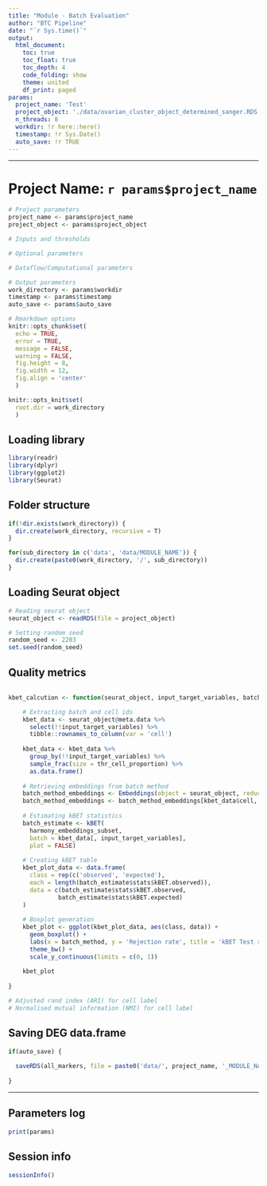 ```yaml
---
title: "Module - Batch Evaluation"
author: "BTC Pipeline"
date: "`r Sys.time()`"
output:
  html_document: 
    toc: true
    toc_float: true
    toc_depth: 4
    code_folding: show
    theme: united
    df_print: paged
params:
  project_name: 'Test'
  project_object: './data/ovarian_cluster_object_determined_sanger.RDS'
  n_threads: 8
  workdir: !r here::here()
  timestamp: !r Sys.Date()
  auto_save: !r TRUE
---
```


------------------------------------------------------------------------

# Project Name: `r params$project_name`

```r

# Project parameters 
project_name <- params$project_name
project_object <- params$project_object

# Inputs and thresholds

# Optional parameters

# Dataflow/Computational parameters

# Output parameters
work_directory <- params$workdir
timestamp <- params$timestamp
auto_save <- params$auto_save

# Rmarkdown options
knitr::opts_chunk$set(
  echo = TRUE,
  error = TRUE,
  message = FALSE, 
  warning = FALSE,
  fig.height = 8, 
  fig.width = 12,
  fig.align = 'center'
  )

knitr::opts_knit$set(
  root.dir = work_directory
  )

```

## Loading library

```r

library(readr)
library(dplyr)
library(ggplot2)
library(Seurat)

```

## Folder structure

```r

if(!dir.exists(work_directory)) {
  dir.create(work_directory, recursive = T)
}

for(sub_directory in c('data', 'data/MODULE_NAME')) {
  dir.create(paste0(work_directory, '/', sub_directory))
}

```

## Loading Seurat object

```r

# Reading seurat object
seurat_object <- readRDS(file = project_object)

# Setting random seed
random_seed <- 2203
set.seed(random_seed)

```

## Quality metrics

```r



```

```r

kbet_calcution <- function(seurat_object, input_target_variables, batch_method) {

    # Extracting batch and cell ids
    kbet_data <- seurat_object@meta.data %>%
      select(!!input_target_variables) %>%
      tibble::rownames_to_column(var = 'cell')
      
    kbet_data <- kbet_data %>%
      group_by(!!input_target_variables) %>%
      sample_frac(size = thr_cell_proportion) %>%
      as.data.frame()
    
    # Retrieving embeddings from batch method
    batch_method_embeddings <- Embeddings(object = seurat_object, reduction = batch_method)
    batch_method_embeddings <- batch_method_embeddings[kbet_data$cell, ]
    
    # Estimating kBET statistics
    batch_estimate <- kBET(
      harmony_embeddings_subset, 
      batch = kbet_data[, input_target_variables], 
      plot = FALSE)
    
    # Creating kBET table
    kbet_plot_data <- data.frame(
      class = rep(c('observed', 'expected'), 
      each = length(batch_estimate$stats$kBET.observed)), 
      data = c(batch_estimate$stats$kBET.observed, 
              batch_estimate$stats$kBET.expected)
    )
    
    # Boxplot generation
    kbet_plot <- ggplot(kbet_plot_data, aes(class, data)) +
      geom_boxplot() + 
      labs(x = batch_method, y = 'Rejection rate', title = 'kBET Test results') +
      theme_bw() +  
      scale_y_continuous(limits = c(0, 1))
    
    kbet_plot
    
}

```

```r

# Adjusted rand index (ARI) for cell label
# Normalised mutual information (NMI) for cell label

```


## Saving DEG data.frame

```r

if(auto_save) {
  
  saveRDS(all_markers, file = paste0('data/', project_name, '_MODULE_NAME.RDS'))
  
}

```

------------------------------------------------------------------------

## Parameters log

```r

print(params)

```

## Session info

```r

sessionInfo()

```

